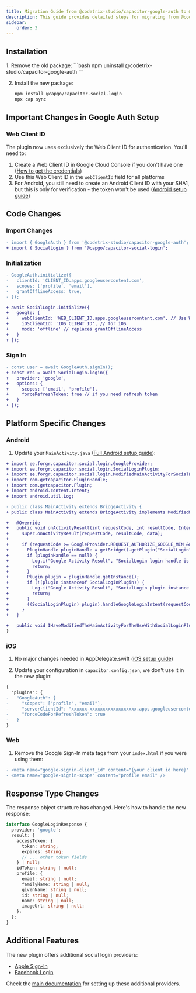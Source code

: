 ```yaml
---
title: Migration Guide from @codetrix-studio/capacitor-google-auth to @capgo/capacitor-social-login
description: This guide provides detailed steps for migrating from @codetrix-studio/capacitor-google-auth to @capgo/capacitor-social-login, ensuring a smooth transition and improved authentication.
sidebar:
    order: 3
---
```


## Installation

<Steps>
1. Remove the old package:
   ```bash
   npm uninstall @codetrix-studio/capacitor-google-auth
   ```

2. Install the new package:
   ```bash
   npm install @capgo/capacitor-social-login
   npx cap sync
   ```
</Steps>

## Important Changes in Google Auth Setup

### Web Client ID
The plugin now uses exclusively the Web Client ID for authentication. You'll need to:
1. Create a Web Client ID in Google Cloud Console if you don't have one ([How to get the credentials](/docs/plugins/social-login/google/general/))
2. Use this Web Client ID in the `webClientId` field for all platforms
3. For Android, you still need to create an Android Client ID with your SHA1, but this is only for verification - the token won't be used ([Android setup guide](/docs/plugins/social-login/google/android/))

## Code Changes

### Import Changes
```diff
- import { GoogleAuth } from '@codetrix-studio/capacitor-google-auth';
+ import { SocialLogin } from '@capgo/capacitor-social-login';
```

### Initialization
```diff
- GoogleAuth.initialize({
-   clientId: 'CLIENT_ID.apps.googleusercontent.com',
-   scopes: ['profile', 'email'],
-   grantOfflineAccess: true,
- });

+ await SocialLogin.initialize({
+   google: {
+     webClientId: 'WEB_CLIENT_ID.apps.googleusercontent.com', // Use Web Client ID for all platforms
+     iOSClientId: 'IOS_CLIENT_ID', // for iOS
+     mode: 'offline' // replaces grantOfflineAccess
+   }
+ });
```

### Sign In
```diff
- const user = await GoogleAuth.signIn();
+ const res = await SocialLogin.login({
+   provider: 'google',
+   options: {
+     scopes: ['email', 'profile'],
+     forceRefreshToken: true // if you need refresh token
+   }
+ });
```

## Platform Specific Changes

### Android

1. Update your `MainActivity.java` ([Full Android setup guide](/docs/plugins/social-login/google/android/)):
```diff
+ import ee.forgr.capacitor.social.login.GoogleProvider;
+ import ee.forgr.capacitor.social.login.SocialLoginPlugin;
+ import ee.forgr.capacitor.social.login.ModifiedMainActivityForSocialLoginPlugin;
+ import com.getcapacitor.PluginHandle;
+ import com.getcapacitor.Plugin;
+ import android.content.Intent;
+ import android.util.Log;

- public class MainActivity extends BridgeActivity {
+ public class MainActivity extends BridgeActivity implements ModifiedMainActivityForSocialLoginPlugin {

+   @Override
+   public void onActivityResult(int requestCode, int resultCode, Intent data) {
+     super.onActivityResult(requestCode, resultCode, data);
+     
+     if (requestCode >= GoogleProvider.REQUEST_AUTHORIZE_GOOGLE_MIN && requestCode < GoogleProvider.REQUEST_AUTHORIZE_GOOGLE_MAX) {
+       PluginHandle pluginHandle = getBridge().getPlugin("SocialLogin");
+       if (pluginHandle == null) {
+         Log.i("Google Activity Result", "SocialLogin login handle is null");
+         return;
+       }
+       Plugin plugin = pluginHandle.getInstance();
+       if (!(plugin instanceof SocialLoginPlugin)) {
+         Log.i("Google Activity Result", "SocialLogin plugin instance is not SocialLoginPlugin");
+         return;
+       }
+       ((SocialLoginPlugin) plugin).handleGoogleLoginIntent(requestCode, data);
+     }
+   }

+   public void IHaveModifiedTheMainActivityForTheUseWithSocialLoginPlugin() {}
}
```

### iOS

1. No major changes needed in AppDelegate.swift ([iOS setup guide](/docs/plugins/social-login/google/ios/))

2. Update your configuration in `capacitor.config.json`, we don't use it in the new plugin:
```diff
{
  "plugins": {
-   "GoogleAuth": {
-     "scopes": ["profile", "email"],
-     "serverClientId": "xxxxxx-xxxxxxxxxxxxxxxxxx.apps.googleusercontent.com",
-     "forceCodeForRefreshToken": true
-   }
}
```

### Web

1. Remove the Google Sign-In meta tags from your `index.html` if you were using them:
```diff
- <meta name="google-signin-client_id" content="{your client id here}" />
- <meta name="google-signin-scope" content="profile email" />
```

## Response Type Changes

The response object structure has changed. Here's how to handle the new response:

```typescript
interface GoogleLoginResponse {
  provider: 'google';
  result: {
    accessToken: {
      token: string;
      expires: string;
      // ... other token fields
    } | null;
    idToken: string | null;
    profile: {
      email: string | null;
      familyName: string | null;
      givenName: string | null;
      id: string | null;
      name: string | null;
      imageUrl: string | null;
    };
  };
}
```

## Additional Features

The new plugin offers additional social login providers:
- [Apple Sign-In](/docs/plugins/social-login/apple/general/)
- [Facebook Login](/docs/plugins/social-login/facebook/)

Check the [main documentation](/docs/plugins/social-login/google/general/) for setting up these additional providers. 
